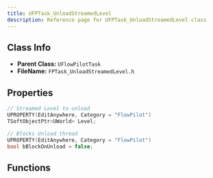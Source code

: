 ```yaml
---
title: UFPTask_UnloadStreamedLevel
description: Reference page for UFPTask_UnloadStreamedLevel class
---
```


## Class Info
- __Parent Class:__ `UFlowPilotTask`
- __FileName:__ `FPTask_UnloadStreamedLevel.h`
## Properties

```cpp
// Streamed Level to unload 
UPROPERTY(EditAnywhere, Category = "FlowPilot")
TSoftObjectPtr<UWorld> Level;

// Blocks Unload thread 
UPROPERTY(EditAnywhere, Category = "FlowPilot")
bool bBlockOnUnload = false;

```
## Functions

